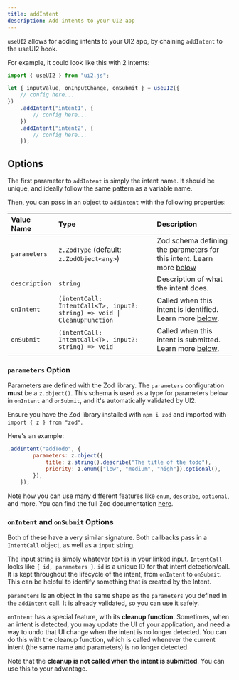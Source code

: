```yaml
---
title: addIntent
description: Add intents to your UI2 app
---
```


`useUI2` allows for adding intents to your UI2 app, by chaining `addIntent` to the useUI2 hook.

For example, it could look like this with 2 intents:

```jsx
import { useUI2 } from "ui2.js";

let { inputValue, onInputChange, onSubmit } = useUI2({
	// config here...
})
	.addIntent("intent1", {
		// config here...
	})
	.addIntent("intent2", {
		// config here...
	});
```

## Options

The first parameter to `addIntent` is simply the intent name. It should be unique, and ideally follow the same pattern as a variable name.

Then, you can pass in an object to `addIntent` with the following properties:

| Value Name    | Type                                                                     | Description                                                                                |
| :------------ | :----------------------------------------------------------------------- | :----------------------------------------------------------------------------------------- |
| `parameters`  | `z.ZodType` (default: `z.ZodObject<any>`)                                | Zod schema defining the parameters for this intent. Learn more [below](#parameters-option) |
| `description` | `string`                                                                 | Description of what the intent does.                                                       |
| `onIntent`    | `(intentCall: IntentCall<T>, input?: string) => void \| CleanupFunction` | Called when this intent is identified. Learn more [below](#onintent-and-onsubmit-options).  |
| `onSubmit`    | `(intentCall: IntentCall<T>, input?: string) => void`                    | Called when this intent is submitted. Learn more [below](#onintent-and-onsubmit-options).   |

### `parameters` Option

Parameters are defined with the Zod library. The `parameters` configuration **must** be a `z.object()`. This schema is used as a type for parameters below in `onIntent` and `onSubmit`, and it's automatically validated by UI2.

Ensure you have the Zod library installed with `npm i zod` and imported with `import { z } from "zod"`.

Here's an example:

```jsx
.addIntent("addTodo", {
		parameters: z.object({
            title: z.string().describe("The title of the todo"),
            priority: z.enum(["low", "medium", "high"]).optional(),
        }),
	});
```

Note how you can use many different features like `enum`, `describe`, `optional`, and more. You can find the full Zod documentation [here](https://zod.dev/).

### `onIntent` and `onSubmit` Options

Both of these have a very similar signature. Both callbacks pass in a `IntentCall` object, as well as a `input` string.

The input string is simply whatever text is in your linked input. `IntentCall` looks like `{ id, parameters }`. `id` is a unique ID for that intent detection/call. It is kept throughout the lifecycle of the intent, from `onIntent` to `onSubmit`. This can be helpful to identify something that is created by the Intent.

`parameters` is an object in the same shape as the `parameters` you defined in the `addIntent` call. It is already validated, so you can use it safely.

`onIntent` has a special feature, with its **cleanup function**. Sometimes, when an intent is detected, you may update the UI of your application, and need a way to undo that UI change when the intent is no longer detected. You can do this with the cleanup function, which is called whenever the current intent (the same name and parameters) is no longer detected.

Note that the **cleanup is not called when the intent is submitted**. You can use this to your advantage.

